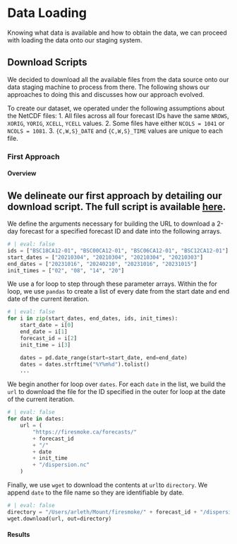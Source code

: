 # Data Loading {#sec-data-loading}

Knowing what data is available and how to obtain the data, we can proceed with loading the data onto our staging system.

## Download Scripts

We decided to download all the available files from the data source onto our data staging machine to process from there. The following shows our approaches to doing this and discusses how our approach evolved.

To create our dataset, we operated under the following assumptions about the NetCDF files:
1. All files across all four forecast IDs have the same `NROWS`, `XORIG`, `YORIG`, `XCELL`, `YCELL` values.
2. Some files have either `NCOLS = 1041` or `NCOLS = 1081`.
3. `{C,W,S}_DATE` and `{C,W,S}_TIME` values are unique to each file.

### First Approach

#### Overview
We delineate our first approach by detailing our download script. The full script is available [here](https://github.com/sci-visus/NSDF-WIRED/blob/main/data_download/get_data_v0.py).
---
We define the arguments necessary for building the URL to download a 2-day forecast for a specified forecast ID and date into the following arrays.
```python
# | eval: false
ids = ["BSC18CA12-01", "BSC00CA12-01", "BSC06CA12-01", "BSC12CA12-01"]
start_dates = ["20210304", "20210304", "20210304", "20210303"]
end_dates = ["20231016", "20240210", "20231016", "20231015"]
init_times = ["02", "08", "14", "20"]
```

We use a for loop to step through these parameter arrays. Within the for loop, we use `pandas` to create a list of every date from the start date and end date of the current iteration.
```python
# | eval: false
for i in zip(start_dates, end_dates, ids, init_times):
    start_date = i[0]
    end_date = i[1]
    forecast_id = i[2]
    init_time = i[3]

    dates = pd.date_range(start=start_date, end=end_date)
    dates = dates.strftime("%Y%m%d").tolist()
    ...
```

We begin another for loop over `dates`. For each `date` in the list, we build the `url` to download the file for the ID specified in the outer for loop at the date of the current iteration.
```python
# | eval: false
for date in dates:
    url = (
        "https://firesmoke.ca/forecasts/"
        + forecast_id
        + "/"
        + date
        + init_time
        + "/dispersion.nc"
    )
```

Finally, we use `wget` to download the contents at `url`to `directory`. We append `date` to the file name so they are identifiable by date.
```python
# | eval: false
directory = "/Users/arleth/Mount/firesmoke/" + forecast_id + "/dispersion_" + date + ".nc"
wget.download(url, out=directory)
```

#### Results
